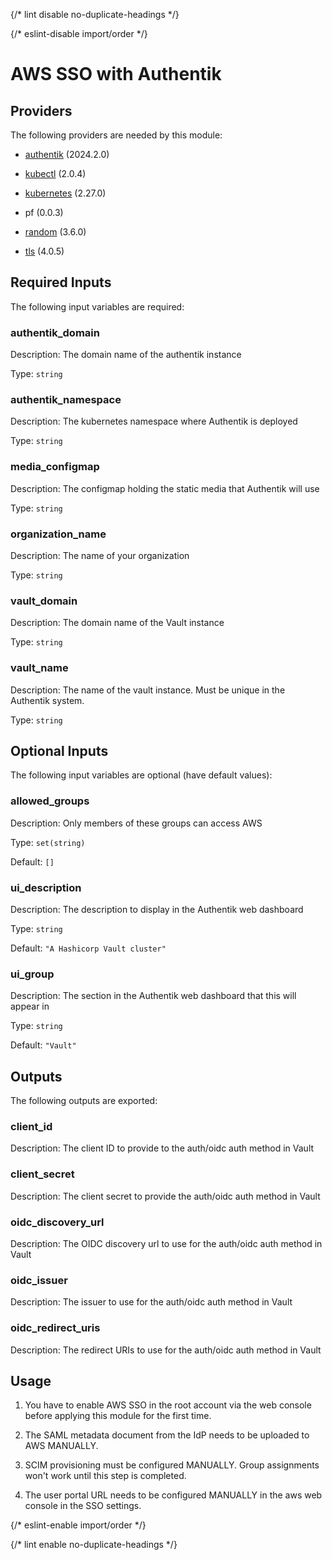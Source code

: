 
{/* lint disable no-duplicate-headings */}

{/* eslint-disable import/order */}

<ModuleHeader name="authentik_vault_sso" sourceHref="https://github.com/Panfactum/stack/tree/__PANFACTUM_VERSION_MAIN__/packages/infrastructure/authentik_vault_sso" status="stable" type="direct" />

# AWS SSO with Authentik

## Providers

The following providers are needed by this module:

* [authentik](https://registry.terraform.io/providers/goauthentik/authentik/2024.2.0/docs) (2024.2.0)

* [kubectl](https://registry.terraform.io/providers/alekc/kubectl/2.0.4/docs) (2.0.4)

* [kubernetes](https://registry.terraform.io/providers/hashicorp/kubernetes/2.27.0/docs) (2.27.0)

* pf (0.0.3)

* [random](https://registry.terraform.io/providers/hashicorp/random/3.6.0/docs) (3.6.0)

* [tls](https://registry.terraform.io/providers/hashicorp/tls/4.0.5/docs) (4.0.5)

## Required Inputs

The following input variables are required:

### authentik\_domain

Description: The domain name of the authentik instance

Type: `string`

### authentik\_namespace

Description: The kubernetes namespace where Authentik is deployed

Type: `string`

### media\_configmap

Description: The configmap holding the static media that Authentik will use

Type: `string`

### organization\_name

Description: The name of your organization

Type: `string`

### vault\_domain

Description: The domain name of the Vault instance

Type: `string`

### vault\_name

Description: The name of the vault instance. Must be unique in the Authentik system.

Type: `string`

## Optional Inputs

The following input variables are optional (have default values):

### allowed\_groups

Description: Only members of these groups can access AWS

Type: `set(string)`

Default: `[]`

### ui\_description

Description: The description to display in the Authentik web dashboard

Type: `string`

Default: `"A Hashicorp Vault cluster"`

### ui\_group

Description: The section in the Authentik web dashboard that this will appear in

Type: `string`

Default: `"Vault"`

## Outputs

The following outputs are exported:

### client\_id

Description: The client ID to provide to the auth/oidc auth method in Vault

### client\_secret

Description: The client secret to provide the auth/oidc auth method in Vault

### oidc\_discovery\_url

Description: The OIDC discovery url to use for the auth/oidc auth method in Vault

### oidc\_issuer

Description: The issuer to use for the auth/oidc auth method in Vault

### oidc\_redirect\_uris

Description: The redirect URIs to use for the auth/oidc auth method in Vault

## Usage

1. You have to enable AWS SSO in the root account via the web console
   before applying this module for the first time.

2. The SAML metadata document from the IdP needs to be uploaded to AWS MANUALLY.

3. SCIM provisioning must be configured MANUALLY. Group assignments won't work until this step is completed.

4. The user portal URL needs to be configured MANUALLY in the aws web console in the SSO settings.

{/* eslint-enable import/order */}

{/* lint enable no-duplicate-headings */}
